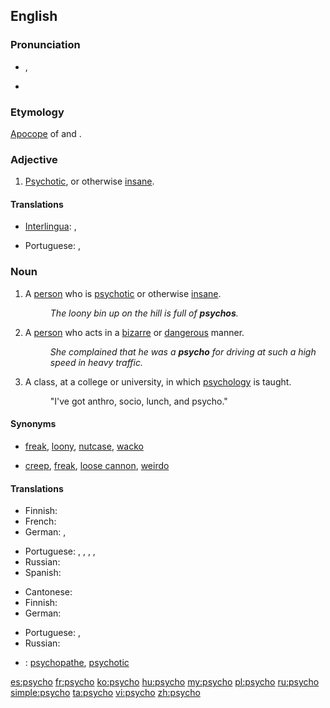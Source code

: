 ==English==

===Pronunciation===
* {{IPA|/ˈsaɪkoʊ/}}, {{SAMPA|/"saIkoU/}}
* {{rhymes|aɪkəʊ}}

===Etymology===
[[apocope|Apocope]] of {{term|psychotic|lang=en}} and {{term|psychopath|lang=en}}.

===Adjective===
{{en-adj}}

# {{colloquial|or|pejoative}} [[psychotic|Psychotic]], or otherwise [[insane]].

====Translations====
{{trans-top|''(colloquial or pejorative)'' Psychotic}}
* [[Interlingua]]: {{t|ia|psychotic}}, {{t|ia|psychopathic}}
{{trans-mid}}
* Portuguese: {{t|pt|psicótico|m}}, {{t|pt|psicopático|m}}
{{trans-bottom}}

===Noun===
{{en-noun}}

# {{pejorative|slang}} A [[person]] who is [[psychotic]] or otherwise [[insane]].
#: ''The loony bin up on the hill is full of '''psychos'''.''
# {{pejorative|slang}} A [[person]] who acts in a [[bizarre]] or [[dangerous]] manner.
#: ''She complained that he was a '''psycho''' for driving at such a high speed in heavy traffic.''
# {{informal}} A class, at a college or university, in which [[psychology]] is taught.
#: "I've got anthro, socio, lunch, and psycho."

====Synonyms====
* {{sense|pejorative for a pyschotic or otherwise insane person}} [[freak]], [[loony]], [[nutcase]], [[wacko]]
* {{sense|pejorative for a person acting in a bizarre or dangerous manner}} [[creep]], [[freak]], [[loose cannon]], [[weirdo]]

====Translations====
{{trans-top|psychotic or otherwise insane person}}
* Finnish: {{t-|fi|kaistapää}}
* French: {{t|fr|psychopathe}}
* German: {{t|de|Psycho|m}} {{qualifier|slang}}, {{t|de|Psychopath|m}}
{{trans-mid}}
* Portuguese: {{t|pt|psicopata|m|f}}, {{t|pt|psicótico|m}}, {{t|pt|louco|m}}, {{t|pt|doido|m}}, {{t|pt|insano|m}}
* Russian: {{t|ru|псих|m|tr=psix|sc=Cyrl}}
* Spanish: {{t-|es|psicópata|m|f}}
{{trans-bottom}}

{{trans-top|person acting in a bizarre or dangerous manner}}
* Cantonese: {{t|yue|癡線佬|sc=Hani}}
* Finnish: {{t-|fi|kaistapää}}
* German: {{t|de|Verrückte|m|f}}
{{trans-mid}}
* Portuguese: {{t|pt|sicopata|m|f}}, {{t|pt|psicótico|m}}
* Russian: {{t|ru|псих|m|tr=psix|sc=Cyrl}}
{{trans-bottom}}

{{checktrans-top}}
* {{ttbc|ia}}: [[psychopathe]], [[psychotic]]
{{checktrans-bottom}}

[[es:psycho]]
[[fr:psycho]]
[[ko:psycho]]
[[hu:psycho]]
[[my:psycho]]
[[pl:psycho]]
[[ru:psycho]]
[[simple:psycho]]
[[ta:psycho]]
[[vi:psycho]]
[[zh:psycho]]